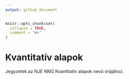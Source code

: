 ```yaml
---
output: github_document
---
```


<!-- README.md is generated from README.Rmd. Please edit that file -->

```r
knitr::opts_chunk$set(
  collapse = TRUE,
  comment = "#>"
)
```

# Kvantitatív alapok

<!-- badges: start -->

<!-- badges: end -->

Jegyzetek az NJE NNG Kvantitatív alapok nevű órájához.
